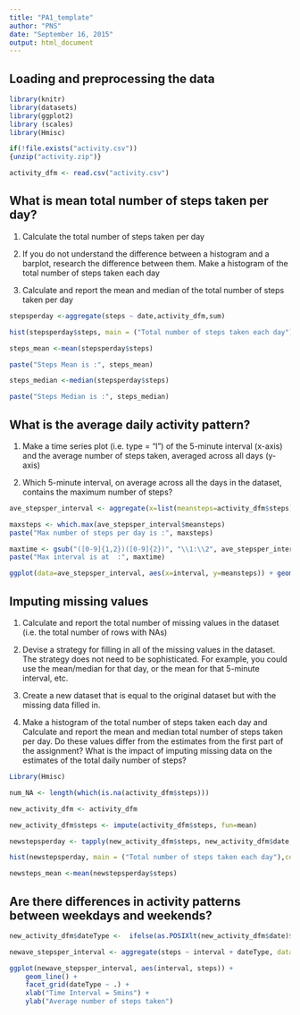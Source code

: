 ```yaml
---
title: "PA1_template"
author: "PNS"
date: "September 16, 2015"
output: html_document
---
```



## Loading and preprocessing the data

```r
library(knitr)
library(datasets) 
library(ggplot2)
library (scales)
library(Hmisc)

if(!file.exists("activity.csv"))
{unzip("activity.zip")}

activity_dfm <- read.csv("activity.csv")

```

## What is mean total number of steps taken per day?
1. Calculate the total number of steps taken per day

2. If you do not understand the difference between a histogram and a barplot, research the difference between them. Make a histogram of the total number of steps taken each day


3. Calculate and report the mean and median of the total number of steps taken per day

```r
stepsperday <-aggregate(steps ~ date,activity_dfm,sum)

hist(stepsperday$steps, main = ("Total number of steps taken each day"),col="green", xlab="Total steps per day")

steps_mean <-mean(stepsperday$steps)

paste("Steps Mean is :", steps_mean)

steps_median <-median(stepsperday$steps)

paste("Steps Median is :", steps_median)

```

## What is the average daily activity pattern?

1. Make a time series plot (i.e. type = "l") of the 5-minute interval (x-axis) and the average number of steps taken, averaged across all days (y-axis)

2. Which 5-minute interval, on average across all the days in the dataset, contains the maximum number of steps?

```r

ave_stepsper_interval <- aggregate(x=list(meansteps=activity_dfm$steps),by=list(interval=activity_dfm$interval), FUN=mean, na.rm=TRUE)

maxsteps <- which.max(ave_stepsper_interval$meansteps)
paste("Max number of steps per day is :", maxsteps)

maxtime <- gsub("([0-9]{1,2})([0-9]{2})", "\\1:\\2", ave_stepsper_interval[maxsteps,'interval'])
paste("Max interval is at  :", maxtime)

ggplot(data=ave_stepsper_interval, aes(x=interval, y=meansteps)) + geom_line() + xlab("Time Interval = 5mins") + ylab("Average number of steps taken") 
```

## Imputing missing values

1. Calculate and report the total number of missing values in the dataset (i.e. the total number of rows with NAs)

2. Devise a strategy for filling in all of the missing values in the dataset. The strategy does not need to be sophisticated. For example, you could use the mean/median for that day, or the mean for that 5-minute interval, etc.

3. Create a new dataset that is equal to the original dataset but with the missing data filled in.

4. Make a histogram of the total number of steps taken each day and Calculate and report the mean and median total number of steps taken per day. Do these values differ from the estimates from the first part of the assignment? What is the impact of imputing missing data on the estimates of the total daily number of steps?

```r
Library(Hmisc)

num_NA <- length(which(is.na(activity_dfm$steps)))

new_activity_dfm <- activity_dfm

new_activity_dfm$steps <- impute(activity_dfm$steps, fun=mean)

newstepsperday <- tapply(new_activity_dfm$steps, new_activity_dfm$date, sum)

hist(newstepsperday, main = ("Total number of steps taken each day"),col="green", xlab="Total steps per day")

newsteps_mean <-mean(newstepsperday$steps)

```

## Are there differences in activity patterns between weekdays and weekends?

```r
new_activity_dfm$dateType <-  ifelse(as.POSIXlt(new_activity_dfm$date)$wday %in% c(0,6), 'weekend', 'weekday')

newave_stepsper_interval <- aggregate(steps ~ interval + dateType, data=new_activity_dfm, mean)

ggplot(newave_stepsper_interval, aes(interval, steps)) + 
    geom_line() + 
    facet_grid(dateType ~ .) +
    xlab("Time Interval = 5mins") + 
    ylab("Average number of steps taken")
```

